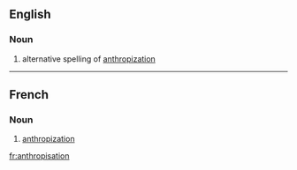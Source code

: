 ==English==

===Noun===
{{en-noun|-}}

# alternative spelling of [[anthropization]]

----

==French==

===Noun===
{{fr-noun|f}}

# [[anthropization]]

[[fr:anthropisation]]